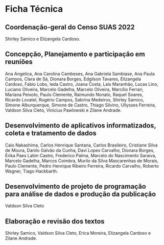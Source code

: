 # Ficha Técnica {.unnumbered}

## Coordenação-geral do Censo SUAS 2022 {.unnumbered}

Shirley Samico e Elizangela Cardoso.

## Concepção, Planejamento e participação em reuniões {.unnumbered}

Ana Angelica, Ana Carolina Cambeses, Ana Gabriela Sambiase, Ana Paula Campos, Clara de Sá, Dionara Borges, Edgilson Tavares, Elizangela Cardoso, Fabio Lobo, Ieda Castro, Joana Costa, Lais Maranhão, Lucas Lino, Luciano Oliveira, Marcelo Gadelha, Marcelo Oliveira, Marcílio Ferrari, Mariana Peixoto, Paulo Clemente, Raimundo Nonato, Raquel Soares, Ricardo Lovatel, Rogério Campos, Sabrina Medeiros, Shirley Samico, Simone Alburquerque, Simone de Castro, Thiago Silvino, Ullysses Ferreira, Valdson Silva Cleto, Vinicius Pawlowski e Zilane Andrade.

## Desenvolvimento de aplicativos informatizados, coleta e tratamento de dados {.unnumbered}

Caio Nakashima, Carlos Henrique Santana, Carlos Brasileiro, Cristiane Silva de Moura, Danilo Galvão da Cunha, Davi Lopes Carvalho, Dionara Borges, Érika Paes Latim Castro, Frederico Palma, Marcelo do Nascimento Saraiva, Marcelo Gadelha, Marcos Coimbra, Murilo da Silva Mascarenhas de Morais, Paulo Clemente, Pedro Henrique Ribeiro Ferreira, Ricardo Carvalho, Roberto Wagner, Tiago Hackbarth.

## Desenvolvimento de projeto de programação para análise de dados e produção da publicação {.unnumbered}

Valdson Silva Cleto

## Elaboração e revisão dos textos {.unnumbered}

Shirley Samico, Valdson Silva Cleto, Erica Moreira, Elizangela Cardoso e Zilane Andrade.

